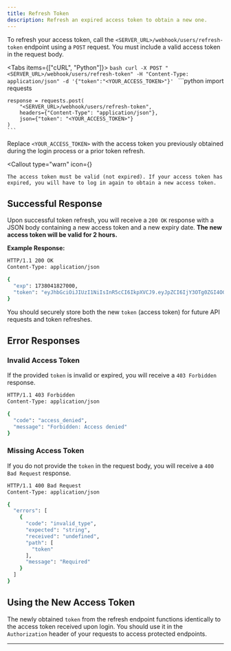 ```yaml
---
title: Refresh Token
description: Refresh an expired access token to obtain a new one.
---
```



To refresh your access token, call the `<SERVER_URL>/webhook/users/refresh-token` endpoint using a `POST` request. You must include a valid access token in the request body.

<Tabs items={["cURL", "Python"]}>
  <Tab value="cURL">
    ```bash
    curl -X POST "<SERVER_URL>/webhook/users/refresh-token" -H "Content-Type: application/json" -d '{"token":"<YOUR_ACCESS_TOKEN>"}'
    ```
  </Tab>
  <Tab value="Python">
    ```python
    import requests

    response = requests.post(
        "<SERVER_URL>/webhook/users/refresh-token",
        headers={"Content-Type": "application/json"},
        json={"token": "<YOUR_ACCESS_TOKEN>"}
    )
    ```
  </Tab>
</Tabs>


Replace `<YOUR_ACCESS_TOKEN>` with the access token you previously obtained during the login process or a prior token refresh.

<Callout 
    type="warn"
    icon={<InfoIcon className="size-5" />}
>
    The access token must be valid (not expired). If your access token has expired, you will have to log in again to obtain a new access token.
</Callout>

## Successful Response

Upon successful token refresh, you will receive a `200 OK` response with a JSON body containing a new access token and a new expiry date. **The new access token will be valid for 2 hours.**

**Example Response:**

```bash
HTTP/1.1 200 OK
Content-Type: application/json

{
  "exp": 1738041827000,
  "token": "eyJhbGciOiJIUzI1NiIsInR5cCI6IkpXVCJ9.eyJpZCI6IjY3OTg0ZGI4OGIwNjZlNzRlOWQ4MDkzMSIsImNvbGxlY3Rpb24iOiJ1c2VycyIsImVtYWlsIjoidGVzdEBleGFtcGxlLmNvbSIsImlhdCI6MTczODAzNDYyNywiZXhwIjoxNzM4MDQxODI3fQ.rzE1_3uQqLvcjHfgNU4o_KbxLOSc4WXKgvtzQsw79ok"
}
```

You should securely store both the new `token` (access token) for future API requests and token refreshes.

## Error Responses

### Invalid Access Token

If the provided `token` is invalid or expired, you will receive a `403 Forbidden` response.

```bash
HTTP/1.1 403 Forbidden
Content-Type: application/json

{
  "code": "access_denied",
  "message": "Forbidden: Access denied"
}
```

### Missing Access Token

If you do not provide the `token` in the request body, you will receive a `400 Bad Request` response.

```bash
HTTP/1.1 400 Bad Request
Content-Type: application/json

{
  "errors": [
    {
      "code": "invalid_type",
      "expected": "string",
      "received": "undefined",
      "path": [
        "token"
      ],
      "message": "Required"
    }
  ]
}
```

## Using the New Access Token

The newly obtained `token` from the refresh endpoint functions identically to the access token received upon login.  You should use it in the `Authorization` header of your requests to access protected endpoints.

---